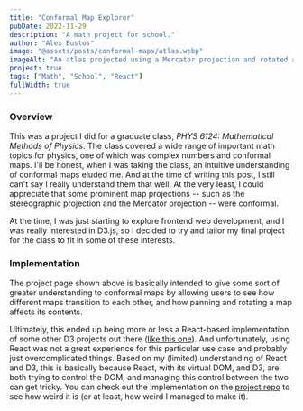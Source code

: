 ```yaml
---
title: "Conformal Map Explorer"
pubDate: 2022-11-29
description: "A math project for school."
author: "Alex Bustos"
image: "@assets/posts/conformal-maps/atlas.webp"
imageAlt: "An atlas projected using a Mercator projection and rotated at an off-normal angle."
project: true
tags: ["Math", "School", "React"]
fullWidth: true
---
```



<ExternalPage client:load link="https://alexbustos.com/phys-6124" />

### Overview

This was a project I did for a graduate class, _PHYS 6124: Mathematical Methods
of Physics_. The class covered a wide range of important math topics for
physics, one of which was complex numbers and conformal maps. I'll be honest,
when I was taking the class, an intuitive understanding of conformal maps
eluded me. And at the time of writing this post, I still can't say I really
understand them that well. At the very least, I could appreciate that some
prominent map projections -- such as the stereographic projection and the
Mercator projection -- were conformal.

At the time, I was just starting to explore frontend web development, and I was
really interested in D3.js, so I decided to try and tailor my final project for
the class to fit in some of these interests.

### Implementation

The project page shown above is basically intended to give some sort of greater
understanding to conformal maps by allowing users to see how different maps
transition to each other, and how panning and rotating a map affects its
contents.

Ultimately, this ended up being more or less a React-based implementation of
some other D3 projects out there ([like this
one](https://observablehq.com/@d3/projection-transitions)). And unfortunately,
using React was not a great experience for this particular use case and
probably just overcomplicated things. Based on my (limited) understanding of
React and D3, this is basically because React, with its virtual DOM, and D3,
are both trying to control the DOM, and managing this control between the two
can get tricky. You can check out the implementation on the [project
repo](https://github.com/bustosalex1/phys-6124) to see how weird it is (or at
least, how weird I managed to make it).
